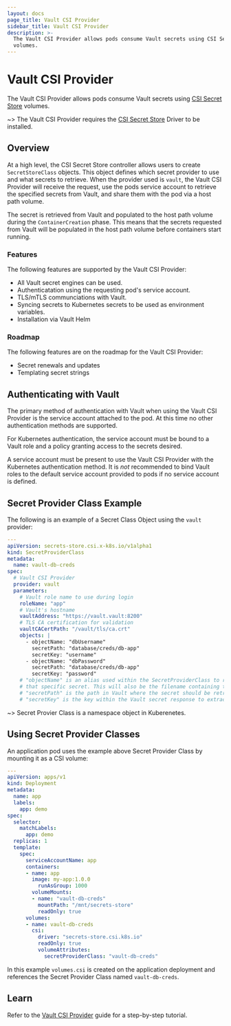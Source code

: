 ```yaml
---
layout: docs
page_title: Vault CSI Provider
sidebar_title: Vault CSI Provider
description: >-
  The Vault CSI Provider allows pods consume Vault secrets using CSI Secret Store
  volumes.
---
```


# Vault CSI Provider

The Vault CSI Provider allows pods consume Vault secrets using 
[CSI Secret Store](https://github.com/kubernetes-sigs/secrets-store-csi-driver) volumes.

~> The Vault CSI Provider requires the [CSI Secret Store](https://github.com/kubernetes-sigs/secrets-store-csi-driver) 
  Driver to be installed.

## Overview

At a high level, the CSI Secret Store controller allows users to create `SecretStoreClass` objects. 
This object defines which secret provider to use and what secrets to retrieve. When the provider 
used is `vault`, the Vault CSI Provider will receive the request, use the pods service account to retrieve 
the specified secrets from Vault, and share them with the pod via a host path volume.

The secret is retrieved from Vault and populated to the host path volume during the `ContainerCreation` phase. 
This means that the secrets requested from Vault will be populated in the host path volume before containers 
start running.

### Features

The following features are supported by the Vault CSI Provider:

* All Vault secret engines can be used.
* Authenticatation using the requesting pod's service account.
* TLS/mTLS communciations with Vault.
* Syncing secrets to Kubernetes secrets to be used as environment variables.
* Installation via Vault Helm

### Roadmap

The following features are on the roadmap for the Vault CSI Provider:

* Secret renewals and updates
* Templating secret strings

## Authenticating with Vault

The primary method of authentication with Vault when using the Vault CSI Provider 
is the service account attached to the pod. At this time no other authentication methods 
are supported.

For Kubernetes authentication, the service account must be bound to a Vault role and a
policy granting access to the secrets desired.

A service account must be present to use the Vault CSI Provider with the Kubernetes
authentication method. It is _not_ recommended to bind Vault roles to the default service
account provided to pods if no service account is defined.

## Secret Provider Class Example

The following is an example of a Secret Class Object using the `vault` provider:

```yaml
---
apiVersion: secrets-store.csi.x-k8s.io/v1alpha1
kind: SecretProviderClass
metadata:
  name: vault-db-creds
spec:
  # Vault CSI Provider
  provider: vault
  parameters:
    # Vault role name to use during login
    roleName: "app"
    # Vault's hostname
    vaultAddress: "https://vault.vault:8200"
    # TLS CA certification for validation
    vaultCACertPath: "/vault/tls/ca.crt"
    objects: |
      - objectName: "dbUsername"
        secretPath: "database/creds/db-app"
        secretKey: "username"
      - objectName: "dbPassword"
        secretPath: "database/creds/db-app"
        secretKey: "password"
    # "objectName" is an alias used within the SecretProviderClass to reference 
    # that specific secret. This will also be the filename containing the secret.
    # "secretPath" is the path in Vault where the secret should be retrieved.
    # "secretKey" is the key within the Vault secret response to extract a value from.
```

~> Secret Provier Class is a namespace object in Kuberenetes.

## Using Secret Provider Classes

An application pod uses the example above Secret Provider Class by mounting it as a CSI volume:

```yaml
---
apiVersion: apps/v1
kind: Deployment
metadata:
  name: app
  labels:
    app: demo
spec:
  selector:
    matchLabels:
      app: demo
  replicas: 1
  template:
    spec:
      serviceAccountName: app
      containers:
      - name: app
        image: my-app:1.0.0
          runAsGroup: 1000
        volumeMounts:
        - name: "vault-db-creds"
          mountPath: "/mnt/secrets-store"
          readOnly: true
      volumes:
      - name: vault-db-creds
        csi:
          driver: "secrets-store.csi.k8s.io"
          readOnly: true
          volumeAttributes:
            secretProviderClass: "vault-db-creds"
```

In this example `volumes.csi` is created on the application deployment and references 
the Secret Provider Class named `vault-db-creds`.

## Learn

Refer to the [Vault CSI Provider](https://learn.hashicorp.com/tutorials/vault/kubernetes-secret-store-driver?in=vault/kubernetes)
guide for a step-by-step tutorial.
